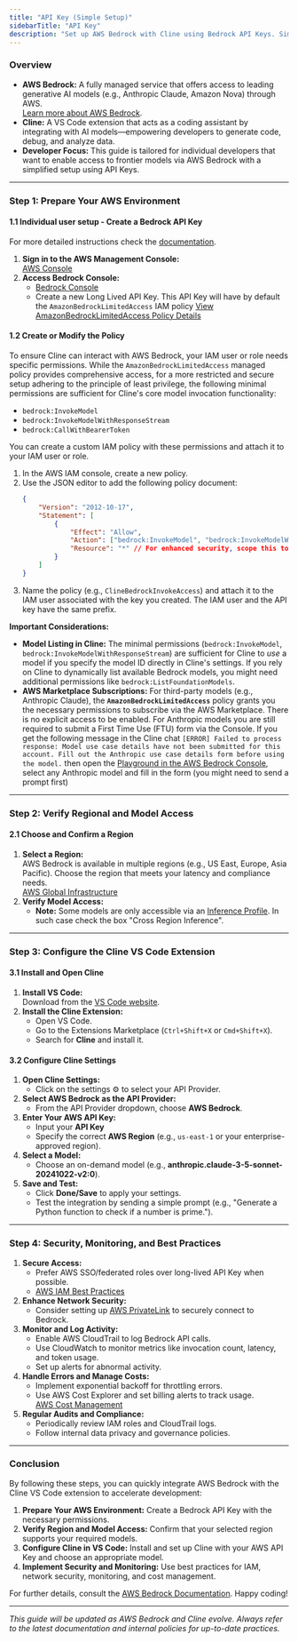 ```yaml
---
title: "API Key (Simple Setup)"
sidebarTitle: "API Key"
description: "Set up AWS Bedrock with Cline using Bedrock API Keys. Simplest setup for individual developers to access frontier models."
---
```


### Overview

-   **AWS Bedrock:** A fully managed service that offers access to leading generative AI models (e.g., Anthropic Claude, Amazon Nova) through AWS.\
    [Learn more about AWS Bedrock](https://docs.aws.amazon.com/bedrock/latest/userguide/what-is-bedrock.html).
-   **Cline:** A VS Code extension that acts as a coding assistant by integrating with AI models—empowering developers to generate code, debug, and analyze data.
-   **Developer Focus:** This guide is tailored for individual developers that want to enable access to frontier models via AWS Bedrock with a simplified setup using API Keys.

---

### Step 1: Prepare Your AWS Environment

#### 1.1 Individual user setup - Create a Bedrock API Key

For more detailed instructions check the [documentation](https://docs.aws.amazon.com/bedrock/latest/userguide/api-keys.html).

1. **Sign in to the AWS Management Console:**\
   [AWS Console](https://aws.amazon.com/console/)
2. **Access Bedrock Console:**
    - [Bedrock Console](https://console.aws.amazon.com/bedrock)
    - Create a new Long Lived API Key. This API Key will have by default the `AmazonBedrockLimitedAccess` IAM policy
      [View AmazonBedrockLimitedAccess Policy Details](https://docs.aws.amazon.com/bedrock/latest/userguide/security-iam.html)

#### 1.2 Create or Modify the Policy

To ensure Cline can interact with AWS Bedrock, your IAM user or role needs specific permissions. While the `AmazonBedrockLimitedAccess` managed policy provides comprehensive access, for a more restricted and secure setup adhering to the principle of least privilege, the following minimal permissions are sufficient for Cline's core model invocation functionality:

-   `bedrock:InvokeModel`
-   `bedrock:InvokeModelWithResponseStream`
-   `bedrock:CallWithBearerToken`

You can create a custom IAM policy with these permissions and attach it to your IAM user or role.

1.  In the AWS IAM console, create a new policy.
2.  Use the JSON editor to add the following policy document:
    ```json
    {
    	"Version": "2012-10-17",
    	"Statement": [
    		{
    			"Effect": "Allow",
    			"Action": ["bedrock:InvokeModel", "bedrock:InvokeModelWithResponseStream", "bedrock:CallWithBearerToken"],
    			"Resource": "*" // For enhanced security, scope this to specific model ARNs if possible.
    		}
    	]
    }
    ```
3.  Name the policy (e.g., `ClineBedrockInvokeAccess`) and attach it to the IAM user associated with the key you created. The IAM user and the API key have the same prefix.

**Important Considerations:**

-   **Model Listing in Cline:** The minimal permissions (`bedrock:InvokeModel`, `bedrock:InvokeModelWithResponseStream`) are sufficient for Cline to _use_ a model if you specify the model ID directly in Cline's settings. If you rely on Cline to dynamically list available Bedrock models, you might need additional permissions like `bedrock:ListFoundationModels`.
-   **AWS Marketplace Subscriptions:** For third-party models (e.g., Anthropic Claude), the **`AmazonBedrockLimitedAccess`** policy grants you the necessary permissions to subscribe via the AWS Marketplace. There is no explicit access to be enabled. For Anthropic models you are still required to submit a First Time Use (FTU) form via the Console. If you get the following message in the Cline chat `[ERROR] Failed to process response: Model use case details have not been submitted for this account. Fill out the Anthropic use case details form before using the model.` then open the [Playground in the AWS Bedrock Console](https://console.aws.amazon.com/bedrock/home?#/text-generation-playground), select any Anthropic model and fill in the form (you might need to send a prompt first)

---

### Step 2: Verify Regional and Model Access

#### 2.1 Choose and Confirm a Region

1. **Select a Region:**\
   AWS Bedrock is available in multiple regions (e.g., US East, Europe, Asia Pacific). Choose the region that meets your latency and compliance needs.\
   [AWS Global Infrastructure](https://aws.amazon.com/about-aws/global-infrastructure/regions_az/)
2. **Verify Model Access:**
    - **Note:** Some models are only accessible via an [Inference Profile](https://docs.aws.amazon.com/bedrock/latest/userguide/inference-profiles-support.html). In such case check the box "Cross Region Inference".

---

### Step 3: Configure the Cline VS Code Extension

#### 3.1 Install and Open Cline

1. **Install VS Code:**\
   Download from the [VS Code website](https://code.visualstudio.com/).
2. **Install the Cline Extension:**
    - Open VS Code.
    - Go to the Extensions Marketplace (`Ctrl+Shift+X` or `Cmd+Shift+X`).
    - Search for **Cline** and install it.

#### 3.2 Configure Cline Settings

1. **Open Cline Settings:**
    - Click on the settings ⚙️ to select your API Provider.
2. **Select AWS Bedrock as the API Provider:**
    - From the API Provider dropdown, choose **AWS Bedrock**.
3. **Enter Your AWS API Key:**
    - Input your **API Key**
    - Specify the correct **AWS Region** (e.g., `us-east-1` or your enterprise-approved region).
4. **Select a Model:**
    - Choose an on-demand model (e.g., **anthropic.claude-3-5-sonnet-20241022-v2:0**).
5. **Save and Test:**
    - Click **Done/Save** to apply your settings.
    - Test the integration by sending a simple prompt (e.g., "Generate a Python function to check if a number is prime.").

---

### Step 4: Security, Monitoring, and Best Practices

1. **Secure Access:**
    - Prefer AWS SSO/federated roles over long-lived API Key when possible.
    - [AWS IAM Best Practices](https://docs.aws.amazon.com/IAM/latest/UserGuide/best-practices.html)
2. **Enhance Network Security:**
    - Consider setting up [AWS PrivateLink](https://docs.aws.amazon.com/vpc/latest/userguide/endpoint-services-overview.html) to securely connect to Bedrock.
3. **Monitor and Log Activity:**
    - Enable AWS CloudTrail to log Bedrock API calls.
    - Use CloudWatch to monitor metrics like invocation count, latency, and token usage.
    - Set up alerts for abnormal activity.
4. **Handle Errors and Manage Costs:**
    - Implement exponential backoff for throttling errors.
    - Use AWS Cost Explorer and set billing alerts to track usage.\
      [AWS Cost Management](https://docs.aws.amazon.com/cost-management/latest/userguide/what-is-aws-cost-management.html)
5. **Regular Audits and Compliance:**
    - Periodically review IAM roles and CloudTrail logs.
    - Follow internal data privacy and governance policies.

---

### Conclusion

By following these steps, you can quickly integrate AWS Bedrock with the Cline VS Code extension to accelerate development:

1. **Prepare Your AWS Environment:** Create a Bedrock API Key with the necessary permissions.
2. **Verify Region and Model Access:** Confirm that your selected region supports your required models.
3. **Configure Cline in VS Code:** Install and set up Cline with your AWS API Key and choose an appropriate model.
4. **Implement Security and Monitoring:** Use best practices for IAM, network security, monitoring, and cost management.

For further details, consult the [AWS Bedrock Documentation](https://docs.aws.amazon.com/bedrock/latest/userguide/what-is-bedrock.html). Happy coding!

---

_This guide will be updated as AWS Bedrock and Cline evolve. Always refer to the latest documentation and internal policies for up-to-date practices._
